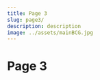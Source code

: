 ```yaml
---
title: Page 3
slug: page3/
description: description
image: ../assets/mainBCG.jpg
---
```



<SEO
  title={props.pageContext.frontmatter.title}
  description={props.pageContext.frontmatter.description}
/>

# Page 3

